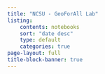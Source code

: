 ```yaml
---
title: "NCSU - GeoForAll Lab"
listing:
    contents: notebooks
    sort: "date desc"
    type: default
    categories: true
page-layout: full
title-block-banner: true
---
```

